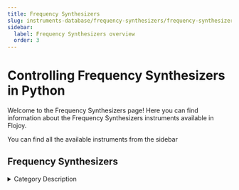 ```yaml
---
title: Frequency Synthesizers
slug: instruments-database/frequency-synthesizers/frequency-synthesizers-overview
sidebar:
  label: Frequency Synthesizers overview
  order: 3
---
```


# Controlling Frequency Synthesizers in Python

Welcome to the Frequency Synthesizers page! Here you can find information about the Frequency Synthesizers instruments available in Flojoy.

You can find all the available instruments from the sidebar



## Frequency Synthesizers

<details> 
<summary>Category Description</summary> 
A frequency synthesizer is an electronic circuit that generates a range of frequencies from a single reference frequency.
</details> 

<div className="flex flex-wrap">

<InstrumentThumbnail 
    path='frequency-synthesizers/holzworth/hs-9008b'
    img='https://res.cloudinary.com/dhopxs1y3/image/upload/v1691782458/Instruments/Frequency%20synthesizer/HS-9008B/HS-9008B.jpg'
    label='HS 9008B'    
/>

<InstrumentThumbnail 
    path='frequency-synthesizers/national-instruments/Ni-FSW-0020'
    img=''
    label='National InstrumentFSW-0200'    
/>

</div>